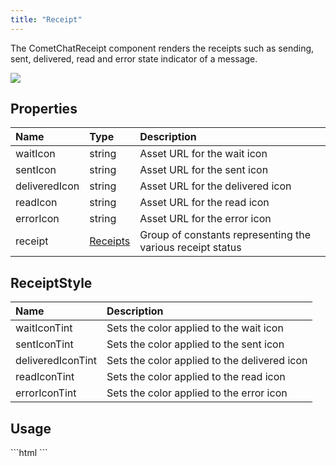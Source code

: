```yaml
---
title: "Receipt"
---
```


The CometChatReceipt component renders the receipts such as sending, sent, delivered, read and error state indicator of a message.

<Frame>
  <img src="/images/f82a1b5b-a1w8ok8jbsn50ui54tdfv1qqk5yregcweimaoo5kdk2eymhorifbpx6ksagig4g7-c4c6ce1ea172a4f9d33782a390b4aeee.png" />
</Frame>

## Properties

| Name          | Type                                  | Description                                                |
| :------------- | :------------------------------------- | :---------------------------------------------------------- |
| waitIcon      | string                                | Asset URL for the wait icon                                |
| sentIcon      | string                                | Asset URL for the sent icon                                |
| deliveredIcon | string                                | Asset URL for the delivered icon                           |
| readIcon      | string                                | Asset URL for the read icon                                |
| errorIcon     | string                                | Asset URL for the error icon                               |
| receipt       | [Receipts](/web-shared/receipts) | Group of constants representing the various receipt status |

## ReceiptStyle

| Name              | Description                                  |
| :----------------- | :-------------------------------------------- |
| waitIconTint      | Sets the color applied to the wait icon      |
| sentIconTint      | Sets the color applied to the sent icon      |
| deliveredIconTint | Sets the color applied to the delivered icon |
| readIconTint      | Sets the color applied to the read icon      |
| errorIconTint     | Sets the color applied to the error icon     |

## Usage

<Tabs>
<Tab title="HTML">
```html
<!--display the wait status icon-->
<!--use the element-->
<cometchat-receipt
[waitIcon]="myCustomIcon"
></cometchat-receipt>
```

</Tab>

</Tabs>
